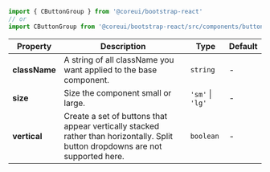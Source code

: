 
```jsx
import { CButtonGroup } from '@coreui/bootstrap-react'
// or
import CButtonGroup from '@coreui/bootstrap-react/src/components/button-group/CButtonGroup'
```

| Property | Description | Type | Default |
| --- | --- | --- | --- |
| **className** | A string of all className you want applied to the base component. | `string` | - |
| **size** | Size the component small or large. | `'sm'` \| `'lg'` | - |
| **vertical** | Create a set of buttons that appear vertically stacked rather than horizontally. Split button dropdowns are not supported here. | `boolean` | - |
